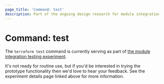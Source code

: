 ```yaml
---
page_title: 'Command: test'
description: Part of the ongoing design research for module integration testing.
---
```


# Command: test

The `terraform test` command is currently serving as part of
[the module integration testing experiment](/language/modules/testing-experiment).

It's not ready for routine use, but if you'd be interested in trying the
prototype functionality then we'd love to hear your feedback. See the
experiment details page linked above for more information.
